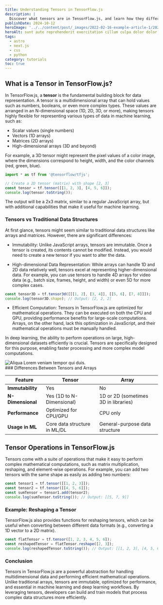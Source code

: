 ```yaml
---
title: Understanding Tensors in TensorFlow.js
description: |
  Discover what tensors are in TensorFlow.js, and learn how they differ from traditional data structures like arrays and matrices in the context of machine learning and deep learning.
publishDate: 2024-10-12
heroImage: '../../content/post/_images/2022-02-16-example-article-1/2024-10-12-understanding-tensors-in-tensorflowjs.webp'
heroAlt: sunt aute reprehenderit exercitation cillum culpa dolor dolor commodo ea ipsum tempor nisi aliqua.
tags:
  - astro
  - next.js
  - css
  - python
category: tutorials
toc: true
---
```





## What is a Tensor in TensorFlow.js?

In TensorFlow.js, a **tensor** is the fundamental building block for data representation. A tensor is a multidimensional array that can hold values such as numbers, booleans, or even more complex types. These values are arranged in an N-dimensional space (1D, 2D, 3D, or more), making tensors highly flexible for representing various types of data in machine learning, such as:

- Scalar values (single numbers)
- Vectors (1D arrays)
- Matrices (2D arrays)
- High-dimensional arrays (3D and beyond)

For example, a 3D tensor might represent the pixel values of a color image, where the dimensions correspond to height, width, and the color channels (red, green, blue).

```ts title="example.ts" caption="Creating a 2D Tensor in TensorFlow.js"
import * as tf from '@tensorflow/tfjs';

// Create a 2D tensor (matrix) with shape [2, 3]
const tensor = tf.tensor([[1, 2, 3], [4, 5, 6]]);
console.log(tensor.toString());

```
The output will be a 2x3 matrix, similar to a regular JavaScript array, but with additional capabilities that make it useful for machine learning.

### Tensors vs Traditional Data Structures
At first glance, tensors might seem similar to traditional data structures like arrays and matrices. However, there are significant differences:

 - Immutability: Unlike JavaScript arrays, tensors are immutable. Once a tensor is created, its contents cannot be modified. Instead, you would need to create a new tensor if you want to alter the data.

- High-dimensional Data Representation: While arrays can handle 1D and 2D data relatively well, tensors excel at representing higher-dimensional data. For example, you can use tensors to handle 4D arrays for video data (e.g., batch size, frames, height, and width) or even 5D for more complex cases.

```ts title="Example" caption="3D array"
const tensor3D = tf.tensor3d([[[1, 2], [3, 4]], [[5, 6], [7, 8]]]);
console.log(tensor3D.shape); // Output: [2, 2, 2]

```
- Efficient Computation: Tensors in TensorFlow.js are optimized for mathematical operations. They can be executed on both the CPU and GPU, providing performance benefits for large-scale computations. Arrays, on the other hand, lack this optimization in JavaScript, and their mathematical operations must be manually handled.


<Alert variant="info" title="Why Tensors Matter"> In deep learning, the ability to perform operations on large, high-dimensional datasets efficiently is crucial. Tensors are specifically designed for this purpose, enabling faster processing and more complex model computations. </Alert>


<div class="expand-sm">
  <Image src={BicycleImage} width={1024} alt="Aliqua Lorem veniam tempor qui duis." />
</div>
### Differences Between Tensors and Arrays

| Feature          | Tensor                        | Array                              |
|------------------|-------------------------------|------------------------------------|
| **Immutability** | Yes                           | No                                 |
| **N-Dimensional**| Yes (1D to N-Dimensional)     | 1D or 2D (sometimes 3D in libraries)|
| **Performance**  | Optimized for CPU/GPU         | CPU only                           |
| **Usage in ML**  | Core data structure in ML/DL  | General-purpose data structure     |


## Tensor Operations in TensorFlow.js

Tensors come with a suite of operations that make it easy to perform complex mathematical computations, such as matrix multiplication, reshaping, and element-wise operations. For example, you can add two tensors with the same shape as easily as adding two numbers:

```ts caption="operation in Tensorflow"
const tensor1 = tf.tensor([[1, 2, 3]]);
const tensor2 = tf.tensor([[4, 5, 6]]);
const sumTensor = tensor1.add(tensor2);
console.log(sumTensor.toString()); // Output: [[5, 7, 9]]
```


### Example: Reshaping a Tensor
TensorFlow.js also provides functions for reshaping tensors, which can be useful when converting between different data formats (e.g., converting a 1D vector to a 2D matrix).

```ts
const flatTensor = tf.tensor([1, 2, 3, 4, 5, 6]);
const reshapedTensor = flatTensor.reshape([2, 3]);
console.log(reshapedTensor.toString()); // Output: [[1, 2, 3], [4, 5, 6]]
```

### Conclusion
Tensors in TensorFlow.js are a powerful abstraction for handling multidimensional data and performing efficient mathematical operations. Unlike traditional arrays, tensors are immutable, optimized for performance, and essential in machine learning and deep learning workflows. By leveraging tensors, developers can build and train models that process complex data structures more efficiently.





